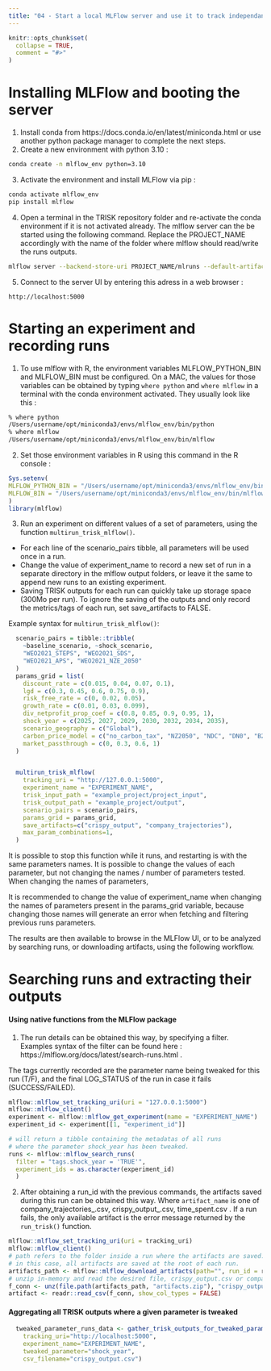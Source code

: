 ```yaml
---
title: "04 - Start a local MLFlow server and use it to track independant TRISK runs"
---
```


```r
knitr::opts_chunk$set(
  collapse = TRUE,
  comment = "#>"
)
```

# Installing MLFlow and booting the server

1. Install conda from https://docs.conda.io/en/latest/miniconda.html or use another python package manager to complete the next steps.
2. Create a new environment with python 3.10 : 

```bash
conda create -n mlflow_env python=3.10
```

3. Activate the environment and install MLFlow via pip :

```bash
conda activate mlflow_env
pip install mlflow
```

4. Open a terminal in the TRISK repository folder and re-activate the conda environment if it is not activated already. The mlflow server can the be started using the following command. Replace the PROJECT_NAME accordingly with the name of the folder where mlflow should read/write the runs outputs.
```bash
mlflow server --backend-store-uri PROJECT_NAME/mlruns --default-artifact-root PROJECT_NAME/mlartifacts --host 127.0.0.1 --port 5000 --serve-artifacts
```

5. Connect to the server UI by entering this adress in a web browser : 

```
http://localhost:5000
```

# Starting an experiment and recording runs

1. To use mlflow with R, the environment variables MLFLOW_PYTHON_BIN and MLFLOW_BIN must be configured. On a MAC, the values for those variables can be obtained by typing `where python` and `where mlflow` in a terminal with the conda environment activated. They usually look like this : 

```bash
% where python
/Users/username/opt/miniconda3/envs/mlflow_env/bin/python
% where mlflow
/Users/username/opt/miniconda3/envs/mlflow_env/bin/mlflow
```

2. Set those environment variables in R using this command in the R console :

```r
Sys.setenv(
MLFLOW_PYTHON_BIN = "/Users/username/opt/miniconda3/envs/mlflow_env/bin/python",
MLFLOW_BIN = "/Users/username/opt/miniconda3/envs/mlflow_env/bin/mlflow"
)
library(mlflow)
```


3. Run an experiment on different values of a set of parameters, using the function `multirun_trisk_mlflow()`. 
- For each line of the scenario_pairs tibble, all parameters will be used once in a run. 
- Change the value of experiment_name to record a new set of run in a separate directory in the mlflow output folders, or leave it the same to append new runs to an existing experiment.
- Saving TRISK outputs for each run can quickly take up storage space (300Mo per run). To ignore the saving of the outputs and only record the metrics/tags of each run, set save_artifacts to FALSE.

Example syntax for `multirun_trisk_mlflow()`:
```r

  scenario_pairs = tibble::tribble(
    ~baseline_scenario, ~shock_scenario,
    "WEO2021_STEPS", "WEO2021_SDS",
    "WEO2021_APS", "WEO2021_NZE_2050"
  )
  params_grid = list(
    discount_rate = c(0.015, 0.04, 0.07, 0.1),
    lgd = c(0.3, 0.45, 0.6, 0.75, 0.9),
    risk_free_rate = c(0, 0.02, 0.05),
    growth_rate = c(0.01, 0.03, 0.099),
    div_netprofit_prop_coef = c(0.8, 0.85, 0.9, 0.95, 1),
    shock_year = c(2025, 2027, 2029, 2030, 2032, 2034, 2035),
    scenario_geography = c("Global"),
    carbon_price_model = c("no_carbon_tax", "NZ2050", "NDC", "DN0", "B2DS"),
    market_passthrough = c(0, 0.3, 0.6, 1)
  )


  multirun_trisk_mlflow(
    tracking_uri = "http://127.0.0.1:5000",
    experiment_name = "EXPERIMENT_NAME",
    trisk_input_path = "example_project/project_input",
    trisk_output_path = "example_project/output",
    scenario_pairs = scenario_pairs,
    params_grid = params_grid,
    save_artifacts=c("crispy_output", "company_trajectories"),
    max_param_combinations=1,
  )

```

It is possible to stop this function while it runs, and restarting is with the same parameters names. It is possible to change the values of each parameter, but not changing the names / number of parameters tested. When changing the names of parameters, 

It is recommended to change the value of experiment_name when changing the names of parameters present in the params_grid variable, because changing those names will generate an error when fetching and filtering previous runs parameters.

The results are then available to browse in the MLFlow UI, or to be analyzed by searching
runs, or downloading artifacts, using the following workflow.

# Searching runs and extracting their outputs

#### Using native functions from the MLFlow package

1. The run details can be obtained this way, by specifying a filter. Examples syntax of the filter can be found here : https://mlflow.org/docs/latest/search-runs.html .

The tags currently recorded are the parameter name being tweaked for this run (T/F), and the final LOG_STATUS of the run in case it fails (SUCCESS/FAILED).

```r
mlflow::mlflow_set_tracking_uri(uri = "127.0.0.1:5000")
mlflow::mlflow_client()
experiment <- mlflow::mlflow_get_experiment(name = "EXPERIMENT_NAME")
experiment_id <- experiment[[1, "experiment_id"]]

# will return a tibble containing the metadatas of all runs 
# where the parameter shock_year has been tweaked.
runs <- mlflow::mlflow_search_runs(
  filter = "tags.shock_year = 'TRUE'",
  experiment_ids = as.character(experiment_id)
  )
```

2. After obtaining a run_id with the previous commands, the artifacts saved during this run can be obtained this way. Where `artifact_name` is one of company_trajectories_.csv, crispy_output_.csv, time_spent.csv . If a run fails, the only available artifact is the error message returned by the `run_trisk()` function.

```r
mlflow::mlflow_set_tracking_uri(uri = tracking_uri)
mlflow::mlflow_client()
# path refers to the folder inside a run where the artifacts are saved.
# in this case, all artifacts are saved at the root of each run.
artifacts_path <- mlflow::mlflow_download_artifacts(path="", run_id = run_id)
# unzip in-memory and read the desired file, crispy_output.csv or company_trajectories.csv
f_conn <- unz(file.path(artifacts_path, "artifacts.zip"), "crispy_output.csv")
artifact <- readr::read_csv(f_conn, show_col_types = FALSE)
```

#### Aggregating all TRISK outputs where a given parameter is tweaked

```r
  tweaked_parameter_runs_data <- gather_trisk_outputs_for_tweaked_parameter(
    tracking_uri="http://localhost:5000",
    experiment_name="EXPERIMENT_NAME",
    tweaked_parameter="shock_year",
    csv_filename="crispy_output.csv")
```
